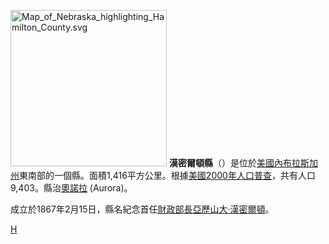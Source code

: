 {{Otheruses|漢密爾頓縣|subject=美國內布拉斯加州的一個縣|other=同名的縣}}
[[File:Map_of_Nebraska_highlighting_Hamilton_County.svg|250px]]
'''漢密爾頓縣'''（{{lang-en|Hamilton County}}）是位於[[美國|美國]][[內布拉斯加州|內布拉斯加州]]東南部的一個縣。面積1,416平方公里。根據[[美國2000年人口普查|美國2000年人口普查]]，共有人口9,403。縣治[[奧諾拉_(内布拉斯加州)|奧諾拉]] (Aurora)。

成立於1867年2月15日，縣名紀念首任[[美國財政部長|財政部長]][[亞歷山大·漢密爾頓|亞歷山大·漢密爾頓]]。

{{內布拉斯加州}}

{{Nebraska-stub}}
[[Category:內布拉斯加州行政區劃|H]]